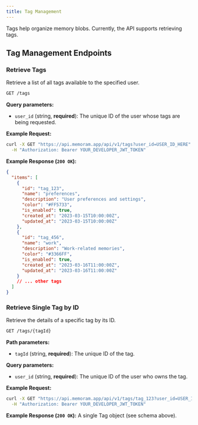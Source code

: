 ```yaml
---
title: Tag Management
---
```


Tags help organize memory blobs. Currently, the API supports retrieving tags.

## Tag Management Endpoints

### Retrieve Tags

Retrieve a list of all tags available to the specified user.

```bash
GET /tags
```

**Query parameters:**

-   `user_id` (string, **required**): The unique ID of the user whose tags are being requested.

**Example Request:**

```bash
curl -X GET "https://api.memoram.app/api/v1/tags?user_id=USER_ID_HERE" \
  -H "Authorization: Bearer YOUR_DEVELOPER_JWT_TOKEN"
```

**Example Response (`200 OK`):**

```json
{
  "items": [
    {
      "id": "tag_123",
      "name": "preferences",
      "description": "User preferences and settings",
      "color": "#FF5733",
      "is_enabled": true,
      "created_at": "2023-03-15T10:00:00Z",
      "updated_at": "2023-03-15T10:00:00Z"
    },
    {
      "id": "tag_456",
      "name": "work",
      "description": "Work-related memories",
      "color": "#3366FF",
      "is_enabled": true,
      "created_at": "2023-03-16T11:00:00Z",
      "updated_at": "2023-03-16T11:00:00Z"
    }
    // ... other tags
  ]
}
```

### Retrieve Single Tag by ID

Retrieve the details of a specific tag by its ID.

```bash
GET /tags/{tagId}
```

**Path parameters:**

-   `tagId` (string, **required**): The unique ID of the tag.

**Query parameters:**

-   `user_id` (string, **required**): The unique ID of the user who owns the tag.

**Example Request:**

```bash
curl -X GET "https://api.memoram.app/api/v1/tags/tag_123?user_id=USER_ID_HERE" \
  -H "Authorization: Bearer YOUR_DEVELOPER_JWT_TOKEN"
```

**Example Response (`200 OK`):** A single Tag object (see schema above).
